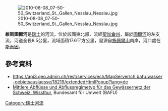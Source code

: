 {{Coord|47.20258|N|9.21996|E|display=title}}
[[Image:2010-08-08_07-50-50_Switzerland_St._Gallen_Nesslau_Nesslau.jpg|right]]

'''維斯圖爾河'''是[[瑞士|瑞士]]的河流，位於該國東北部，流經[[聖加侖州|聖加侖州]]，屬於[[圖爾河|圖爾河]]的左支流，河道全長8.5公里，流域面積17.6平方公里，發源自[[施佩爾山|施佩爾山]]南岸，河口處在[[斯泰因_(聖加侖州)|斯泰因]]。

==參考資料==
* https://api3.geo.admin.ch/rest/services/ech/MapServer/ch.bafu.wasser-gebietsauslaesse/18219/extendedHtmlPopup?lang=de
* [https://api3.geo.admin.ch/rest/services/ech/MapServer/ch.bafu.mittlere-abfluesse/52128/extendedHtmlPopup?lang=de Mittlere Abflüsse und Abflussregimetyp für das Gewässernetz der Schweiz: Wissthur], Bundesamt für Umwelt (BAFU)

{{Switzerland-geo-stub}}
[[Category:瑞士河流|Category:瑞士河流]]